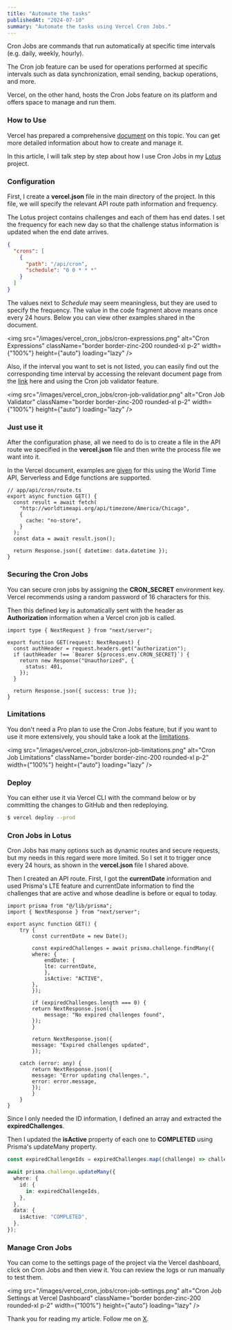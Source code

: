 ```yaml
---
title: "Automate the tasks"
publishedAt: "2024-07-10"
summary: "Automate the tasks using Vercel Cron Jobs."
---
```


Cron Jobs are commands that run automatically at specific time intervals (e.g. daily, weekly, hourly).

The Cron job feature can be used for operations performed at specific intervals such as data synchronization, email sending, backup operations, and more.

Vercel, on the other hand, hosts the Cron Jobs feature on its platform and offers space to manage and run them.

### How to Use

Vercel has prepared a comprehensive [document](https://vercel.com/docs/cron-jobs/manage-cron-jobs) on this topic. You can get more detailed information about how to create and manage it.

In this article, I will talk step by step about how I use Cron Jobs in my [Lotus](https://github.com/ahthe/lotus) project.

### Configuration

First, I create a **vercel.json** file in the main directory of the project. In this file, we will specify the relevant API route path information and frequency.

The Lotus project contains challenges and each of them has end dates. I set the frequency for each new day so that the challenge status information is updated when the end date arrives.

```json
{
  "crons": [
    {
      "path": "/api/cron",
      "schedule": "0 0 * * *"
    }
  ]
}
```

The values next to _Schedule_ may seem meaningless, but they are used to specify the frequency. The value in the code fragment above means once every 24 hours. Below you can view other examples shared in the document.

<img
  src="/images/vercel_cron_jobs/cron-expressions.png"
  alt="Cron Expressions"
  className="border border-zinc-200 rounded-xl p-2"
  width={"100%"}
  height={"auto"}
  loading="lazy"
/>

Also, if the interval you want to set is not listed, you can easily find out the corresponding time interval by accessing the relevant document page from the [link](https://vercel.com/docs/cron-jobs) here and using the Cron job validator feature.

<img
  src="/images/vercel_cron_jobs/cron-job-validatior.png"
  alt="Cron Job Validator"
  className="border border-zinc-200 rounded-xl p-2"
  width={"100%"}
  height={"auto"}
  loading="lazy"
/>

### Just use it

After the configuration phase, all we need to do is to create a file in the API route we specified in the **vercel.json** file and then write the process file we want into it.

In the Vercel document, examples are [given](https://vercel.com/docs/cron-jobs/quickstart) for this using the World Time API, Serverless and Edge functions are supported.

```tsx
// app/api/cron/route.ts
export async function GET() {
  const result = await fetch(
    "http://worldtimeapi.org/api/timezone/America/Chicago",
    {
      cache: "no-store",
    }
  );
  const data = await result.json();

  return Response.json({ datetime: data.datetime });
}
```

### Securing the Cron Jobs

You can secure cron jobs by assigning the **CRON_SECRET** environment key. Vercel recommends using a random password of 16 characters for this.

Then this defined key is automatically sent with the header as **Authorization** information when a Vercel cron job is called.

```tsx
import type { NextRequest } from "next/server";

export function GET(request: NextRequest) {
  const authHeader = request.headers.get("authorization");
  if (authHeader !== `Bearer ${process.env.CRON_SECRET}`) {
    return new Response("Unauthorized", {
      status: 401,
    });
  }

  return Response.json({ success: true });
}
```

### Limitations

You don't need a Pro plan to use the Cron Jobs feature, but if you want to use it more extensively, you should take a look at the [limitations](https://vercel.com/docs/cron-jobs/usage-and-pricing).

<img
  src="/images/vercel_cron_jobs/cron-job-limitations.png"
  alt="Cron Job Limitations"
  className="border border-zinc-200 rounded-xl p-2"
  width={"100%"}
  height={"auto"}
  loading="lazy"
/>

### Deploy

You can either use it via Vercel CLI with the command below or by committing the changes to GitHub and then redeploying.

```bash
$ vercel deploy --prod
```

### Cron Jobs in Lotus

Cron Jobs has many options such as dynamic routes and secure requests, but my needs in this regard were more limited. So I set it to trigger once every 24 hours, as shown in the **vercel.json** file I shared above.

Then I created an API route. First, I got the **currentDate** information and used Prisma's LTE feature and currentDate information to find the challenges that are active and whose deadline is before or equal to today.

```tsx
import prisma from "@/lib/prisma";
import { NextResponse } from "next/server";

export async function GET() {
    try {
        const currentDate = new Date();

        const expiredChallenges = await prisma.challenge.findMany({
        where: {
            endDate: {
            lte: currentDate,
            },
            isActive: "ACTIVE",
        },
        });

        if (expiredChallenges.length === 0) {
        return NextResponse.json({
            message: "No expired challenges found",
        });
        }

        return NextResponse.json({
        message: "Expired challenges updated",
        });

    catch (error: any) {
        return NextResponse.json({
        message: "Error updating challenges.",
        error: error.message,
        });
        }
    }
}
```

Since I only needed the ID information, I defined an array and extracted the **expiredChallenges**.

Then I updated the **isActive** property of each one to **COMPLETED** using Prisma's updateMany property.

```ts
const expiredChallengeIds = expiredChallenges.map((challenge) => challenge.id);

await prisma.challenge.updateMany({
  where: {
    id: {
      in: expiredChallengeIds,
    },
  },
  data: {
    isActive: "COMPLETED",
  },
});
```

### Manage Cron Jobs

You can come to the settings page of the project via the Vercel dashboard, click on Cron Jobs and then view it. You can review the logs or run manually to test them.

<img
  src="/images/vercel_cron_jobs/cron-job-settings.png"
  alt="Cron Job Settings at Vercel Dashboard"
  className="border border-zinc-200 rounded-xl p-2"
  width={"100%"}
  height={"auto"}
  loading="lazy"
/>

Thank you for reading my article. Follow me on [X](https://x.com/onurhan1337).
